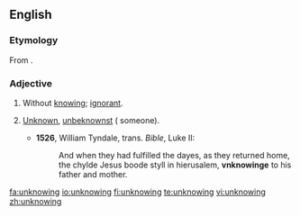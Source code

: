 ==English==
===Etymology===
From {{prefix|un|knowing}}.

===Adjective===
{{en-adj}}

# Without [[knowing]]; [[ignorant]].
# {{context|obsolete|lang=en}} [[unknown|Unknown]], [[unbeknownst]] ({{term|to}} someone).
#*'''1526''', William Tyndale, trans. ''Bible'', Luke II:
#*:And when they had fulfilled the dayes, as they returned home, the chylde Jesus boode styll in hierusalem, '''vnknowinge''' to his father and mother.

[[fa:unknowing]]
[[io:unknowing]]
[[fi:unknowing]]
[[te:unknowing]]
[[vi:unknowing]]
[[zh:unknowing]]
